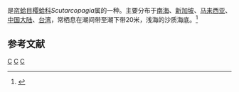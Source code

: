 {{noteTA
|T=zh-cn:锉弧樱蛤; zh-tw:銼紋櫻蛤;
|1=zh-cn:锉弧樱蛤; zh-tw:銼紋櫻蛤;
}}
{{Speciesbox
| taxon = Scutarcopagia scobinata
| binomial_authority = ([[Linnaeus|Linnaeus]], 1758)
}}
{{地区用词4|start=学名：''{{lang|la|Scutarcopagia scobinata}}''|cn=锉弧樱蛤|tw=銼紋櫻蛤|as=称}}是[[帘蛤目|帘蛤目]][[樱蛤科|樱蛤科]]''Scutarcopagia''属的一种。主要分布于[[南海|南海]]、[[新加坡|新加坡]]、[[马来西亚|马来西亚]]、[[中国大陆|中国大陆]]、[[台湾|台湾]]，常栖息在潮间带至潮下带20米，浅海的沙质海底。<ref>{{cite web|url=http://shell.sinica.edu.tw/chinese/shellbase_detail.php?science_no=2563|title=国际贝库：锉弧樱蛤|publisher=台湾贝类资料库|accessdate=2009-08-11|archive-url=https://web.archive.org/web/20160304105356/http://shell.sinica.edu.tw/chinese/shellbase_detail.php?science_no=2563|archive-date=2016-03-04|dead-url=yes}}</ref>

== 参考文献 ==
{{reflist}}
{{taxonbar}}
[[Category:樱蛤科|C]]
[[Category:_卡尔·林奈命名的生物分类|C]]
[[Category:_1758年描述的动物|C]]